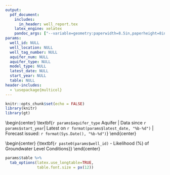 ```yaml
---
output:
  pdf_document:
    includes:
      in_header: well_report.tex
    latex_engine: xelatex
    pandoc_args: ["--variable=geometry:paperwidth=8.5in,paperheight=8in,margin=0.25in"]
params:
  well_id: NULL
  well_location: NULL
  well_tag_number: NULL
  aquifer_num: NULL
  aquifer_type: NULL
  model_type: NULL
  latest_date: NULL
  start_year: NULL
  table: NULL
header-includes:
  - \usepackage{multicol}
---
```


```r
knitr::opts_chunk$set(echo = FALSE)
library(knitr)
library(gt)
```

\vspace*{-1.5cm}

\begin{center}
{\large \textbf{Observation Well `r paste0(params$well_id, " - ", gsub("&", "\\\\&", params$well_location))`}}
\vspace{-1.2em}
\end{center}

\begin{center}
\textbf{`r params$aquifer_type` Aquifer | Data since `r params$start_year`| Latest on `r format(params$latest_date, "%b-%d")` | Forecast issued: `r format(Sys.Date(), "%b-%d")`}
\vspace{-1.5em}
\end{center}

\begin{center}
\begin{minipage}[t]{0.48\textwidth}
\centering
\includegraphics[width=8in]{Well_`r params$well_id`_plot.pdf}
\end{minipage}%
\hfill
\begin{minipage}[t]{0.48\textwidth}
\centering
\end{minipage}
\end{center}

\begin{center}
{\large \textbf{`r paste0(params$well_id)` - Likelihood (\%) of Groundwater Level Conditions}}
\vspace{-1.5em}
\end{center}

```r
params$table %>% 
  tab_options(latex.use_longtable=TRUE,
              table.font.size = px(12))
```

\begin{wrapfigure}{r}{0.4\textwidth}
  \centering
  \vspace{-10pt}
  \vspace{-10pt}
\end{wrapfigure}

\scriptsize 
\begin{multicols}{2}

\textbf{Note}: Forecasts provide a range of possible conditions and are presented as likelihoods of groundwater being above, below, or near normal. This analysis uses the “normal” term solely in reference to water levels between the 25th to 75th percentiles of historical data, not to imply a steady state baseline for a well. Data should be interpreted with the context of long-term records, patterns, and trends.

\columnbreak

\textbf{Disclaimer}: Groundwater level forecasts use statistical models and third-party data. These models have two types of errors: systematic (model limitations) and random (input data). Forecasts may differ from actual observations, and water levels could exceed forecast bounds. Users must accept responsibility for their use and interpretation.

\end{multicols}

\begin{center}
{\small Model Information: \textcolor{blue}{\href{https://www2.gov.bc.ca/gov/content/environment/air-land-water/water/drought-flooding-dikes-dams/river-forecast-centre}{Detailed explanation of chart}} | \textcolor{blue}{\href{https://www2.gov.bc.ca/gov/content/environment/air-land-water/water/drought-flooding-dikes-dams/river-forecast-centre}{Technical reference for model}} | \textcolor{blue}{\href{https://nrs.objectstore.gov.bc.ca/rfc-conditions/groundwater_forecast/outputs/Groundwater_Drought_Forecast_Map.html}{Forecast Map}} | \textcolor{blue}{\href{https://nrs.objectstore.gov.bc.ca/rfc-conditions/groundwater_forecast/outputs/Groundwater_Drought_Forecast_Report.html}{Forecast Report}}\\

Well Information: \textcolor{blue}{\href{`r paste0("https://aqrt.nrs.gov.bc.ca/Data/Location/Summary/Location/",params$well_id,"/Interval/Latest")`}{Real-time Data}} | \textcolor{blue}{\href{`r paste0("https://bcrfc.env.gov.bc.ca/Real-time_Data/Interactive_Q_process/InteractivePlots/groundwater_levels/",params$well_id,"_dailyWL.html")`}{Interactive hydrograph}} | \textcolor{blue}{\href{`r paste0("https://apps.nrs.gov.bc.ca/gwells/well/", params$well_tag_number)`}{Well summary}} | \textcolor{blue}{\href{`r paste0("https://apps.nrs.gov.bc.ca/gwells/aquifers/",params$aquifer_num)`}{Aquifer summary}} | \textcolor{blue}{\href{https://www2.gov.bc.ca/gov/content/environment/air-land-water/water/groundwater-wells-aquifers/groundwater-observation-well-network}{PGOWN}}
}

Issued by \textcolor{blue}{\href{https://www2.gov.bc.ca/gov/content/environment/air-land-water/water/drought-flooding-dikes-dams/river-forecast-centre}{BC River Forecast Centre}} on `r format(Sys.time(), "%Y-%m-%d %H:%M")`

\end{center}

